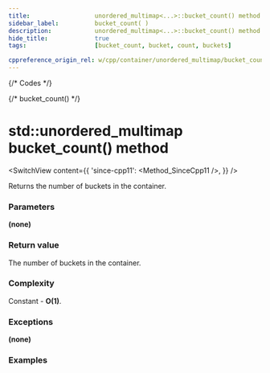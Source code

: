 ```yaml
---
title:					unordered_multimap<...>::bucket_count() method
sidebar_label:			bucket_count( )
description:			unordered_multimap<...>::bucket_count() method C++ documentation
hide_title:				true
tags:					[bucket_count, bucket, count, buckets]

cppreference_origin_rel: w/cpp/container/unordered_multimap/bucket_count
---
```



{/* Codes */}

{/* bucket_count() */}

# std::unordered_multimap bucket_count() method

<SwitchView content={{
	'since-cpp11': <Method_SinceCpp11 />,
}} />

Returns the number of buckets in the container.

### Parameters

**(none)**

### Return value

The number of buckets in the container.

### Complexity

Constant - **O(1)**.

### Exceptions

**(none)**

### Examples

<ImproveSection />
